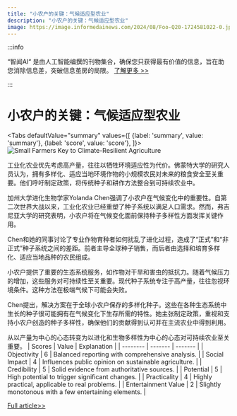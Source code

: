 ```yaml
---
title: "小农户的关键：气候适应型农业"
description: "小农户的关键：气候适应型农业"
image: https://image.informedainews.com/2024/08/Foo-Q20-1724581022-0.jpg
---
```



:::info

“智闻AI“ 是由人工智能编撰的刊物集合，确保您只获得最有价值的信息，旨在助您消除信息差，突破信息茧房的局限。  [了解更多 >>](/)

:::

# 小农户的关键：气候适应型农业


<Tabs
	defaultValue="summary"
	values={[
	{label: 'summary', value: 'summary'},
	{label: 'score', value: 'score'},
]}>
<TabItem value="summary">
<img
  src="https://image.informedainews.com/2024/08/Foo-Q20-1724581022-0.jpg"
  alt="Small Farmers Key to Climate-Resilient Agriculture"
/>



工业化农业优先考虑高产量，往往以牺牲环境适应性为代价。佛蒙特大学的研究人员认为，拥有多样化、适应当地环境作物的小规模农民对未来的粮食安全至关重要。他们呼吁制定政策，将传统种子和耕作方法整合到可持续农业中。

加州大学进化生物学家Yolanda Chen强调了小农户在气候变化中的重要性。自第二次世界大战以来，工业化农业已经重塑了种子系统以满足人口需求。然而，弗吉尼亚大学的研究表明，小农户将在气候变化面前保持种子多样性方面发挥关键作用。

Chen和她的同事讨论了专业作物育种者如何扰乱了进化过程，造成了“正式”和“非正式”种子系统之间的差距。前者主导全球种子销售，而后者由选择和培育多样化、适应当地品种的农民组成。

小农户提供了重要的生态系统服务，如作物对干旱和害虫的抵抗力。随着气候压力的增加，这些服务对可持续性至关重要。现代种子系统专注于高产量，往往忽视环境条件。这种方法在极端气候下可能会失败。

Chen提出，解决方案在于全球小农户保存的多样化种子。这些在各种生态系统中生长的种子很可能拥有在气候变化下生存所需的特性。她主张制定政策，重视和支持小农户创造的种子多样性，确保他们的贡献得到认可并在主流农业中得到利用。

从以产量为中心的心态转变为以进化和生物多样性为中心的心态对可持续农业至关重要。
</TabItem>
<TabItem value="score">
	| Scores     | Value   | Explanation |
	| -------- | ------- | ------- |
	| Objectivity  | 6    | Balanced reporting with comprehensive analysis.    |
	| Social Impact | 4     | Influences public opinion on sustainable agriculture.    |
	| Credibility    | 5    | Solid evidence from authoritative sources.    |
	| Potential    | 5    | High potential to trigger significant changes.    |
	| Practicality    | 4    | Highly practical, applicable to real problems.    |
	| Entertainment Value    | 2    | Slightly monotonous with a few entertaining elements.    |
</TabItem>
</Tabs>

[Full article>>](https://www.cnbeta.com.tw/articles/science/1443413.htm)
